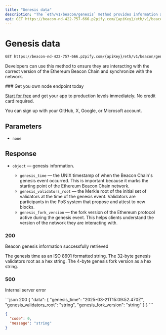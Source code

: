 ---
title: "Genesis data"
description: "The `eth/v1/beacon/genesis` method provides information about the genesis state of the Beacon Chain. The genesis state refers to the initial state of the chain at the time it was launched."
api: GET https://beacon-nd-422-757-666.p2pify.com/{apiKey}/eth/v1/beacon/genesis
---
# Genesis data

```bash
GET https://beacon-nd-422-757-666.p2pify.com/{apiKey}/eth/v1/beacon/genesis
```

Developers can use this method to ensure they are interacting with the correct version of the Ethereum Beacon Chain and synchronize with the network.

<Check>
  ### Get you own node endpoint today

  [Start for free](https://console.chainstack.com/) and get your app to production levels immediately. No credit card required.

  You can sign up with your GitHub, X, Google, or Microsoft account.
</Check>

## Parameters

* `none`

## Response

* `object` — genesis information.

  * `genesis_time` — the UNIX timestamp of when the Beacon Chain's genesis event occurred. This is important because it marks the starting point of the Ethereum Beacon Chain network.
  * `genesis_validators_root` — the Merkle root of the initial set of validators at the time of the genesis event. Validators are participants in the PoS system that propose and attest to new blocks.
  * `genesis_fork_version` — the fork version of the Ethereum protocol active during the genesis event. This helps clients understand the version of the network they are interacting with.

### 200
Beacon genesis information successfully retrieved

<ResponseField name="data" type="object" required>
  <ResponseField name="genesis_time" type="date-time" required>
    The genesis time as an ISO 8601 formatted string.
  </ResponseField>

  <ResponseField name="genesis_validators_root" type="string" required>
    The 32-byte genesis validators root as a hex string.
  </ResponseField>

  <ResponseField name="genesis_fork_version" type="string" required>
    The 4-byte genesis fork version as a hex string.
  </ResponseField>
</ResponseField>

### 500
Internal server error

<ResponseField name="code" type="integer" required/>

<ResponseField name="message" type="string" required/>

<ResponseExample>
```json 200
{
  "data": {
    "genesis_time": "2025-03-21T15:09:52.470Z",
    "genesis_validators_root": "string",
    "genesis_fork_version": "string"
  }
}
```

```json 500
{
  "code": 0,
  "message": "string"
}
```
</ResponseExample>
